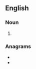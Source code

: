 {{also|callouts|call-outs}}

==English==

===Noun===
{{head|en|noun plural form}}

# {{plural of|call out|lang=en}}

===Anagrams===
* {{l|en|calls out}}
* {{l|en|outcalls}}